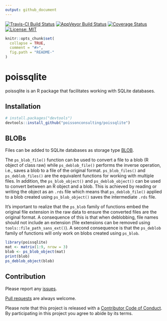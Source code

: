 ```yaml
---
output: github_document
---
```


<!-- README.md is generated from README.Rmd. Please edit that file -->

[![Travis-CI Build Status](https://travis-ci.org/poissonconsulting/poissqlite.svg?branch=master)](https://travis-ci.org/poissonconsulting/poissqlite)
[![AppVeyor Build Status](https://ci.appveyor.com/api/projects/status/github/poissonconsulting/poissqlite?branch=master&svg=true)](https://ci.appveyor.com/project/poissonconsulting/poissqlite)
[![Coverage Status](https://img.shields.io/codecov/c/github/poissonconsulting/poissqlite/master.svg)](https://codecov.io/github/poissonconsulting/poissqlite?branch=master)
[![License: MIT](https://img.shields.io/badge/License-MIT-blue.svg)](https://opensource.org/licenses/MIT)

```r
knitr::opts_chunk$set(
  collapse = TRUE,
  comment = "#>",
  fig.path = "README-"
)
```

# poissqlite

poissqlite is an R package that facilitates working with SQLite databases.

## Installation

```r
# install.packages("devtools")
devtools::install_github("poissonconsulting/poissqlite")
```

## BLOBs

Files can be added to SQLite databases as storage type [BLOB](https://sqlite.org/datatype3.html).

The `ps_blob_file()` function can be used to convert a file to a blob (R object of class raw) while `ps_deblob_file()` performs the inverse operation, i.e., saves a blob to a file of the original format. `ps_blob_files()` and  `ps_deblob_files()` are the equivalent functions for working with multiple files.
In addition, the `ps_blob_object()` and `ps_deblob_object()` can be used to convert between an R object and a blob. This is achieved by reading or writing the object as an `.rds` file which means that `ps_deblob_file()` applied to a blob created using `ps_blob_object()` saves the intermediate `.rds` file.

It's important to realize that the `ps_blob` family of functions embed the original file extension in the raw data to ensure the converted files are the original format. A consequence of this is that when deblobbing, file names should not include an extension (file extensions can be removed using `tools::file_path_sans_ext()`). A second consequence is that the `ps_deblob` family of functions will only work on blobs created using `ps_blob`.


```r
library(poissqlite)
mat <- matrix(1:9, nrow = 3)
blob <- ps_blob_object(mat)
print(blob)
ps_deblob_object(blob)
```

## Contribution

Please report any [issues](https://github.com/poissonconsulting/poissqlite/issues).

[Pull requests](https://github.com/poissonconsulting/poissqlite/pulls) are always welcome.

Please note that this project is released with a [Contributor Code of Conduct](CONDUCT.md). 
By participating in this project you agree to abide by its terms.
